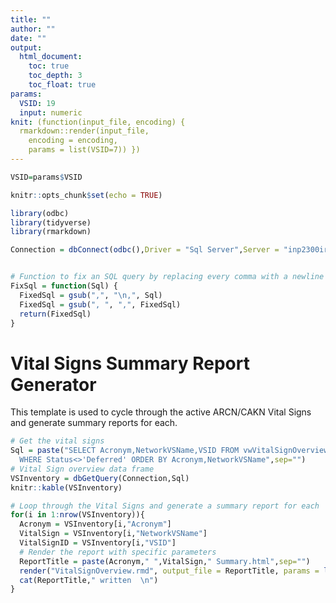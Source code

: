 ```yaml
---
title: ""
author: ""
date: ""
output: 
  html_document: 
    toc: true 
    toc_depth: 3
    toc_float: true
params:
  VSID: 19
  input: numeric 
knit: (function(input_file, encoding) { 
  rmarkdown::render(input_file, 
    encoding = encoding, 
    params = list(VSID=7)) })
---
```


```r

VSID=params$VSID

knitr::opts_chunk$set(echo = TRUE)

library(odbc)
library(tidyverse)
library(rmarkdown)

Connection = dbConnect(odbc(),Driver = "Sql Server",Server = "inp2300irmadb01\\ntwk", Database = "AKRO")


# Function to fix an SQL query by replacing every comma with a newline
FixSql = function(Sql) {
  FixedSql = gsub(",", "\n,", Sql)
  FixedSql = gsub(", ", ",", FixedSql)
  return(FixedSql)
}

```

# Vital Signs Summary Report Generator

This template is used to cycle through the active ARCN/CAKN Vital Signs and generate summary reports for each.

```r

# Get the vital signs
Sql = paste("SELECT Acronym,NetworkVSName,VSID FROM vwVitalSignOverview
  WHERE Status<>'Deferred' ORDER BY Acronym,NetworkVSName",sep="")
# Vital Sign overview data frame
VSInventory = dbGetQuery(Connection,Sql)
knitr::kable(VSInventory)

```

```r

# Loop through the Vital Signs and generate a summary report for each
for(i in 1:nrow(VSInventory)){
  Acronym = VSInventory[i,"Acronym"]
  VitalSign = VSInventory[i,"NetworkVSName"]
  VitalSignID = VSInventory[i,"VSID"]
  # Render the report with specific parameters
  ReportTitle = paste(Acronym," ",VitalSign," Summary.html",sep="")
  render("VitalSignOverview.rmd", output_file = ReportTitle, params = list(VSID=VitalSignID))
  cat(ReportTitle," written  \n")
}

```
